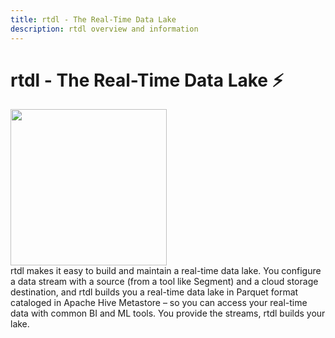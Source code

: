 ```yaml
---
title: rtdl - The Real-Time Data Lake
description: rtdl overview and information
---
```


# rtdl - The Real-Time Data Lake ⚡️
<img src="/docs/assets/images/rtdl-logo.png" height="250px" width="250px"></img>  
rtdl makes it easy to build and maintain a real-time data lake. You configure a data stream 
with a source (from a tool like Segment) and a cloud storage destination, and rtdl builds you 
a real-time data lake in Parquet format cataloged in Apache Hive Metastore – so you can access 
your real-time data with common BI and ML tools. You provide the streams, rtdl builds your lake.
